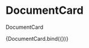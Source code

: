 
<Meta title="components/molecules/DocumentCard" decorators={[withDesign]} />

# DocumentCard

DocumentCard

<Canvas>
  <Story
    name="DocumentCard"
    parameters={{
      design: {
        type: 'figma',
        url: '',
      },
    }}
    args={{
      title: 'Kúpna zmluva technológie garáže M. Benku',
      createdAt: 'utorok 19. decembra 2017',
      fileExtension: '.pdf',
      fileSize: '164 kB',
      content:
        'Kúpna zmluva na technológie inštalované v podzemnej garáži na Nám. M. Benku od odovzdávajúceho nájomcu',
    }}
  >
    {DocumentCard.bind({})}
  </Story>
</Canvas>

<ArgsTable of={DocumentCard} />
